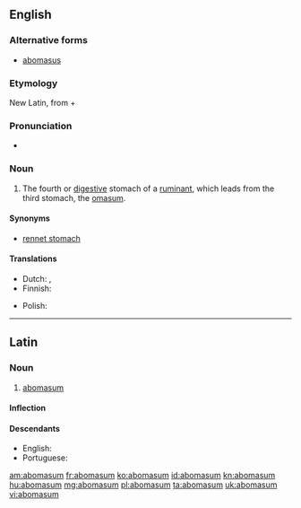 ==English==

===Alternative forms===
* [[abomasus]]

===Etymology===
New Latin, from {{etyl|la|en}} {{term|ab||away from|lang=la}} + {{term|omasum|omāsum|tripe of a bullock|lang=la}}

===Pronunciation===
* {{a|US}} {{IPA|/ˌæb.oʊˈmeɪ.səm/}}

===Noun===
{{en-noun|pl=abomasa}}

# {{context|anatomy|lang=en}} The fourth or [[digestive]] stomach of a [[ruminant]], which leads from the third stomach, the [[omasum]].

====Synonyms====
* [[rennet stomach]]

====Translations====
{{trans-top|fourth or digestive stomach of a ruminant}}
* Dutch: {{t-|nl|leb|f}}, {{t+|nl|lebmaag|f}}
* Finnish: {{t-|fi|juoksutusmaha}}
{{trans-mid}}
* Polish: {{t|pl|trawieniec|m}}
{{trans-bottom}}

----

==Latin==

===Noun===
{{la-noun|abomāsum|abomasi|abomāsī|n|second}}

# [[#English|abomasum]]

====Inflection====
{{la-decl-2nd-N|abomās}}

====Descendants====
* English: {{l/en|abomasum}}
* Portuguese: {{l/pt|abomaso}}

[[am:abomasum]]
[[fr:abomasum]]
[[ko:abomasum]]
[[id:abomasum]]
[[kn:abomasum]]
[[hu:abomasum]]
[[mg:abomasum]]
[[pl:abomasum]]
[[ta:abomasum]]
[[uk:abomasum]]
[[vi:abomasum]]